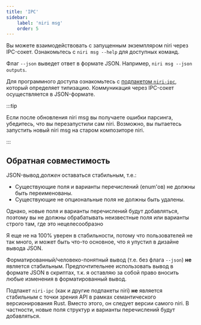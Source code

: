 ```yaml
---
title: 'IPC'
sidebar:
    label: 'niri msg'
    order: 5
---
```


Вы можете взаимодействовать с запущенным экземпляром niri через IPC-сокет.
Ознакомьтесь с `niri msg --help` для доступных команд.

Флаг `--json` выведет ответ в формате JSON. Например, `niri msg --json outputs`.

Для программного доступа ознакомьтесь с [подпакетом `niri-ipc`](https://github.com/YaLTeR/niri/wiki/niri-ipc/),
который определяет типизацию. Коммуникация через IPC-сокет осуществляется в JSON-формате.

:::tip

Если после обновления niri msg вы получаете ошибки парсинга, убедитесь, что вы перезапустили сам niri.
Возможно, вы пытаетесь запустить новый niri msg на старом композиторе niri.

:::

## Обратная совместимость

JSON-вывод *должен* оставаться стабильным, т.е.:

- Существующие поля и варианты перечислений (enum'ов) не должны быть переименованы.
- Существующие не опциональные поля не должны быть удалены.

Однако, новые поля и варианты перечислений будут добавляться, поэтому вы не
должны обрабатывать неизвестные поля или варианты строго там, где это
нецелесообразно

Я еще не на 100% уверен в стабильности, потому что пользователей не так много,
и может быть что-то основное, что я упустил в дизайне вывода JSON.

Форматированный/человеко-понятный вывод (т.е. без флага `--json`) **не** является стабильным.
Предпочтительнее использовать вывод в формате JSON в скриптах, т.к. я оставляю за собой право
вносить любые изменения в форматированный вывод.

Подпакет `niri-ipc` (как и другие подпакеты niri) **не** является стабильным с
точки зрения API в рамках семантического версионирования Rust. Вместо этого, он
следует версии самого niri. В частности, новые поля структур и варианты
перечислений будут добавляться.
